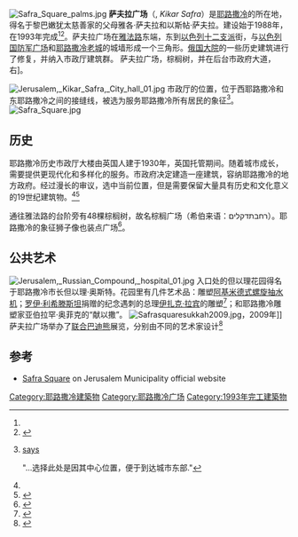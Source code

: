 [[File:Safra_Square_palms.jpg|thumb]]
'''萨夫拉广场'''（{{lang-he|כיכר ספרא}}, ''Kikar Safra''）是[[耶路撒冷|耶路撒冷]]的{{link-en|耶路撒冷市|Jerusalem Municipality|市政厅}}所在地，得名于黎巴嫩犹太慈善家{{link-en|埃德蒙·萨夫拉|Edmond Safra}}的父母雅各·萨夫拉和以斯帖·萨夫拉。建设始于1988年，在1993年完成<ref name=Muni/><ref>{{cite news |date=2005年5月18日 |url=http://www.haaretz.co.il/news/health/1.1011342 |script-title=he:עיריית ירושלים |language=he |trans_title=Municipality of Jerusalem |newspaper=[[Haaretz|Haaretz]] |accessdate=2014年8月17日 |archive-date=2017年12月11日 |archive-url=https://web.archive.org/web/20171211110517/https://www.haaretz.co.il/news/health/1.1011342 |dead-url=no }}</ref>。萨夫拉广场在[[雅法路|雅法路]]东端，东到[[以色列十二支派|以色列十二支派]]街，与[[艾伦比广场|以色列国防军广场]]和[[耶路撒冷老城|耶路撒冷老城]]的城墙形成一个三角形。[[俄国大院|俄国大院]]的一些历史建筑进行了修复，并纳入市政厅建筑群。
萨夫拉广场，棕榈树，并在后台市政府大道，右]。

[[File:Jerusalem,_Kikar_Safra,_City_hall_01.jpg|right]]
市政厅的位置，位于西耶路撒冷和东耶路撒冷之间的接缝线，被选为服务耶路撒冷所有居民的象征<ref name=Muni>{{cite web |url=https://www.jerusalem.muni.il/en/Jerusalem/CityHall/Plaza/Pages/PageSite_147.aspx |title=Safra Square - City Hall |publisher=Jerusalem Municipality |accessdate=2014年8月17日 |deadurl=yes |archiveurl=https://web.archive.org/web/20140811231329/https://www.jerusalem.muni.il/en/Jerusalem/CityHall/Plaza/Pages/PageSite_147.aspx |archivedate=2014年8月11日 }} {{he icon}}[http://www.jerusalem.muni.il/jer_sys/picture/atarim/site_form_atar.asp?site_id=2670&pic_cat=1&icon_cat=5&york_cat=8  says] {{webarchive|url=https://web.archive.org/web/20070927025745/http://www.jerusalem.muni.il/jer_sys/picture/Atarim/site_form_atar.asp?site_id=2670&pic_cat=1&icon_cat=5&york_cat=8 |date=2007-09-27 }}</blockquote> "...选择此处是因其中心位置，便于到达城市东部."</ref>。
[[File:Safra_Square.jpg|right]]

==历史==
耶路撒冷历史市政厅大楼由英国人建于1930年，英国托管期间。随着城市成长，需要提供更现代化和多样化的服务。市政府决定建造一座建筑，容纳耶路撒冷的地方政府。经过漫长的审议，选中当前位置，但是需要保留大量具有历史和文化意义的19世纪建筑物。<ref name=Muni/><ref>{{cite web |url=http://www.jerusalem.muni.il/muni/cityhall/new_old.htm |title=שדחו ןשי |publisher=[http://www.jerusalem.muni.il/ Jerusalem Municipality] |accessdate=2007-07-24 |deadurl=yes |archiveurl=https://web.archive.org/web/20041212214113/http://www.jerusalem.muni.il/muni/cityhall/new_old.htm |archivedate=2004年12月12日 }}</ref>

通往雅法路的台阶旁有48棵棕榈树，故名棕榈广场（希伯来语：רחבתדקלים）。耶路撒冷的象征狮子像也装点广场<ref>{{cite web|url=http://nyc.gov/html/unccp/scp/html/sc/jerusalem_main.shtml|title=Sister City - Jerusalem|publisher=纽约市政府|accessdate=2007-07-24|deadurl=yes|archiveurl=https://web.archive.org/web/20071013180922/http://nyc.gov/html/unccp/scp/html/sc/jerusalem_main.shtml|archivedate=2007-10-13}}</ref>。

==公共艺术==
[[File:Jerusalem,_Russian_Compound,_hospital_01.jpg|thumb]]  
入口处的但以理花园得名于耶路撒冷市长但以理·奥斯特。花园里有几件艺术品：雕塑[[阿基米德式螺旋抽水机|阿基米德式螺旋抽水机]]；[[罗伊·利希滕斯坦|罗伊·利希滕斯坦]]捐赠的纪念遇刺的总理[[伊扎克·拉宾|伊扎克·拉宾]]的雕塑<ref>{{cite news |url=http://www.jweekly.com/article/full/5383/mideast-report/ |date=March 28, 1997 |title=Mideast Report |newspaper=J weekly |agency=Jewish Telegraphic Agency |accessdate=2014年8月17日 |archive-date=2016年1月21日 |archive-url=https://web.archive.org/web/20160121085355/http://www.jweekly.com/article/full/5383/mideast-report/ |dead-url=no }}</ref>；和耶路撒冷雕塑家亚伯拉罕·奥菲克的“献以撒”。
[[Image:Safrasquaresukkah2009.jpg|thumb]]，2009年]]
萨夫拉广场举办了[[联合巴迪熊|联合巴迪熊]]展览，分别由不同的艺术家设计<ref>{{cite web |url=http://www.ubb-jerusalem.com/ |title=United Buddy Bears The Art of Tolerance |accessdate=2014年8月17日 |archiveurl=https://web.archive.org/web/20080511144845/http://www.ubb-jerusalem.com/ |archivedate=2008年5月11日 |deadurl=yes }}</ref>

==参考==
{{reflist}}
* [https://web.archive.org/web/20070711062220/http://www.jerusalem.muni.il/jer_main/defaultnew.asp?lng=2 Safra Square] on Jerusalem Municipality official website
{{coord|31|46|49.49|N|35|13|25.99|E|display=title}}
[[Category:耶路撒冷建築物|Category:耶路撒冷建築物]]
[[Category:耶路撒冷广场|Category:耶路撒冷广场]]
[[Category:1993年完工建築物|Category:1993年完工建築物]]